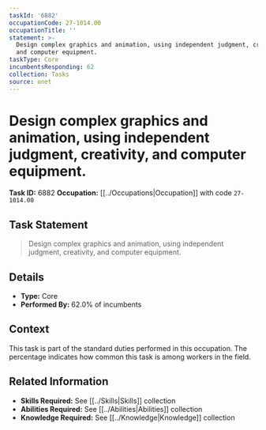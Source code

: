 ```yaml
---
taskId: '6882'
occupationCode: 27-1014.00
occupationTitle: ''
statement: >-
  Design complex graphics and animation, using independent judgment, creativity,
  and computer equipment.
taskType: Core
incumbentsResponding: 62
collection: Tasks
source: onet
---
```

# Design complex graphics and animation, using independent judgment, creativity, and computer equipment.

**Task ID:** 6882
**Occupation:** [[../Occupations|Occupation]] with code `27-1014.00`

## Task Statement

> Design complex graphics and animation, using independent judgment, creativity, and computer equipment.

## Details

- **Type:** Core
- **Performed By:** 62.0% of incumbents

## Context

This task is part of the standard duties performed in this occupation. The percentage indicates how common this task is among workers in the field.

## Related Information

- **Skills Required:** See [[../Skills|Skills]] collection
- **Abilities Required:** See [[../Abilities|Abilities]] collection
- **Knowledge Required:** See [[../Knowledge|Knowledge]] collection
